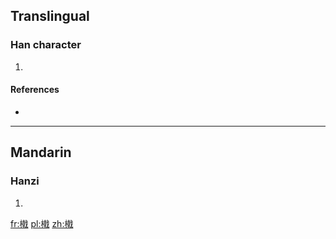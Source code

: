 ==Translingual==

===Han character===
{{Han char|rn=75|rad=木|as=12|sn=16|four=4395<sub>0</sub>|canj=木十十戈 (DJJI)}}

# {{defn|Han|sort=木12}}

====References====
* {{Han ref|kx=0555.311|hdz=21288.141|uh=6A76|ud=27254|bh=E9C7|bd=59847}}

----

==Mandarin==

===Hanzi===
{{cmn-hanzi|pin=[[jí]] ([[ji2]])|wg=chi<sup>2</sup>}}

# {{defn|lang=cmn|sort=木12}}

[[fr:橶]]
[[pl:橶]]
[[zh:橶]]